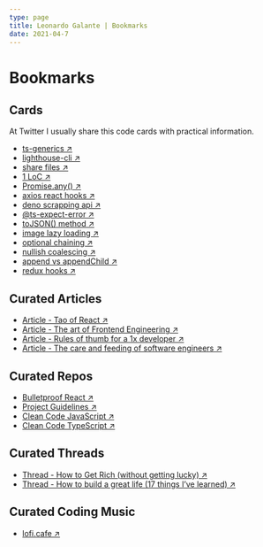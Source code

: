 ```yaml
---
type: page
title: Leonardo Galante | Bookmarks
date: 2021-04-7
---
```


# Bookmarks

## Cards

At Twitter I usually share this code cards with practical information.

- [ts-generics ↗ ](https://twitter.com/lndgalante/status/1415396210836443136)
- [lighthouse-cli ↗ ](https://twitter.com/lndgalante/status/1399372005921767424)
- [share files ↗ ](https://twitter.com/lndgalante/status/1397576166538686466)
- [1 LoC ↗ ](https://twitter.com/lndgalante/status/1391782613585596416)
- [Promise.any() ↗ ](https://twitter.com/lndgalante/status/1386713959110168581)
- [axios react hooks ↗ ](https://twitter.com/lndgalante/status/1385266626149421056)
- [deno scrapping api ↗ ](https://twitter.com/lndgalante/status/1380555475075411973)
- [@ts-expect-error ↗ ](https://twitter.com/lndgalante/status/1377972650992107520)
- [toJSON() method ↗ ](https://twitter.com/lndgalante/status/1375473023894102018)
- [image lazy loading ↗ ](https://twitter.com/lndgalante/status/1370039387069759491)
- [optional chaining ↗ ](https://twitter.com/lndgalante/status/1367864046888902659)
- [nullish coalescing ↗ ](https://twitter.com/lndgalante/status/1367138430640156683)
- [append vs appendChild ↗ ](https://twitter.com/lndgalante/status/1365349762522902530)
- [redux hooks ↗ ](https://twitter.com/lndgalante/status/1365055894875222016)

## Curated Articles

- [Article - Tao of React ↗ ](https://alexkondov.com/tao-of-react)
- [Article - The art of Frontend Engineering ↗ ](https://www.narative.co/articles/the-art-of-frontend-engineering)
- [Article - Rules of thumb for a 1x developer ↗ ](https://muldoon.cloud/programming/2020/04/17/programming-rules-thumb.html)
- [Article - The care and feeding of software engineers ↗ ](https://humanwhocodes.com/blog/2012/06/12/the-care-and-feeding-of-software-engineers-or-why-engineers-are-grumpy)

## Curated Repos

- [Bulletproof React ↗ ](https://github.com/alan2207/bulletproof-react)
- [Project Guidelines ↗ ](https://github.com/elsewhencode/project-guidelines)
- [Clean Code JavaScript ↗ ](https://github.com/ryanmcdermott/clean-code-javascript)
- [Clean Code TypeScript ↗ ](https://github.com/labs42io/clean-code-typescript)

## Curated Threads

- [Thread - How to Get Rich (without getting lucky) ↗ ](https://twitter.com/naval/status/1002103360646823936)
- [Thread - How to build a great life (17 things I’ve learned) ↗ ](https://twitter.com/Camp4/status/1402689150353129472)

## Curated Coding Music

- [lofi.cafe ↗ ](https://lofi.cafe)
